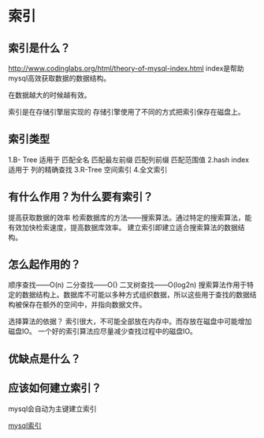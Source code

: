 = 索引 =

== 索引是什么？ ==
[[http://www.codinglabs.org/html/theory-of-mysql-index.html]]
index是帮助mysql高效获取数据的数据结构。

在数据越大的时候越有效。

索引是在存储引擎层实现的
存储引擎使用了不同的方式把索引保存在磁盘上。

== 索引类型 ==
1.B- Tree
适用于
匹配全名
匹配最左前缀
匹配列前缀
匹配范围值
2.hash index
适用于
列的精确查找
3.R-Tree
空间索引
4.全文索引

== 有什么作用？为什么要有索引？ ==
提高获取数据的效率
检索数据库的方法——搜索算法。通过特定的搜索算法，能有效加快检索速度，提高数据库效率。
建立索引即建立适合搜索算法的数据结构。

== 怎么起作用的？ ==
顺序查找——O(n)
二分查找——O()
二叉树查找——O(log2n)
搜索算法作用于特定的数据结构上。数据库不可能以多种方式组织数据，所以这些用于查找的数据结构被保存在额外的空间中，并指向数据文件。

选择算法的依据？
索引很大，不可能全部放在内存中。而存放在磁盘中可能增加磁盘IO。
一个好的索引算法应尽量减少查找过程中的磁盘IO。

== 优缺点是什么？ ==

== 应该如何建立索引？ ==
mysql会自动为主键建立索引

[[../mysql/optimize|mysql索引]]
